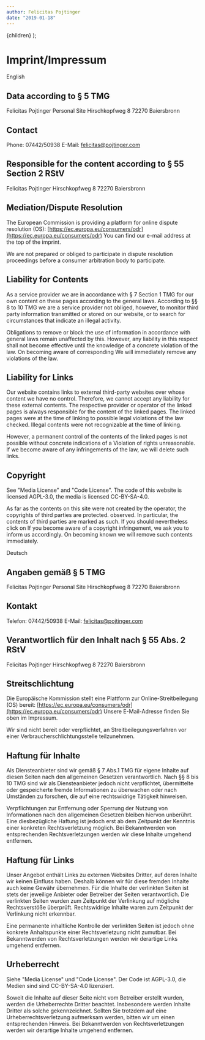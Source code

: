```yaml
---
author: Felicitas Pojtinger
date: "2019-01-18"
---
```



  <Base head={imprint.head} background={imprint.background} segment>
    {children}
  </Base>
);

# Imprint/Impressum

<Divider horizontal inverted={common.dark}>
  <Flag name="us" /> English
</Divider>

## Data according to § 5 TMG

Felicitas Pojtinger
Personal Site
Hirschkopfweg 8
72270 Baiersbronn

## Contact

Phone: 07442/50938
E-Mail: felicitas@pojtinger.com

## Responsible for the content according to § 55 Section 2 RStV

Felicitas Pojtinger
Hirschkopfweg 8
72270 Baiersbronn

## Mediation/Dispute Resolution

The European Commission is providing a platform for online dispute resolution (OS): [https://ec.europa.eu/consumers/odr](https://ec.europa.eu/consumers/odr)
You can find our e-mail address at the top of the imprint.

We are not prepared or obliged to participate in dispute resolution proceedings before a consumer arbitration body to participate.

## Liability for Contents

As a service provider we are in accordance with § 7 Section 1 TMG for our own content on these pages according to the general laws. According to §§ 8 to 10 TMG we are a service provider not obliged, however, to monitor third party information transmitted or stored on our website, or to search for circumstances that indicate an illegal activity.

Obligations to remove or block the use of information in accordance with general laws remain unaffected by this. However, any liability in this respect shall not become effective until the knowledge of a concrete violation of the law. On becoming aware of corresponding We will immediately remove any violations of the law.

## Liability for Links

Our website contains links to external third-party websites over whose content we have no control. Therefore, we cannot accept any liability for these external contents. The respective provider or operator of the linked pages is always responsible for the content of the linked pages. The linked pages were at the time of linking to possible legal violations of the law checked. Illegal contents were not recognizable at the time of linking.

However, a permanent control of the contents of the linked pages is not possible without concrete indications of a Violation of rights unreasonable. If we become aware of any infringements of the law, we will delete such links.

## Copyright

See "Media License" and "Code License". The code of this website is licensed AGPL-3.0, the media is licensed CC-BY-SA-4.0.

As far as the contents on this site were not created by the operator, the copyrights of third parties are protected. observed. In particular, the contents of third parties are marked as such. If you should nevertheless click on If you become aware of a copyright infringement, we ask you to inform us accordingly. On becoming known we will remove such contents immediately.

<Divider horizontal inverted={common.dark}>
  <Flag name="de" /> Deutsch
</Divider>

## Angaben gemäß § 5 TMG

Felicitas Pojtinger
Personal Site
Hirschkopfweg 8
72270 Baiersbronn

## Kontakt

Telefon: 07442/50938
E-Mail: felicitas@pojtinger.com

## Verantwortlich für den Inhalt nach § 55 Abs. 2 RStV

Felicitas Pojtinger
Hirschkopfweg 8
72270 Baiersbronn

## Streitschlichtung

Die Europäische Kommission stellt eine Plattform zur Online-Streitbeilegung (OS) bereit: [https://ec.europa.eu/consumers/odr](https://ec.europa.eu/consumers/odr)
Unsere E-Mail-Adresse finden Sie oben im Impressum.

Wir sind nicht bereit oder verpflichtet, an Streitbeilegungsverfahren vor einer Verbraucherschlichtungsstelle teilzunehmen.

## Haftung für Inhalte

Als Diensteanbieter sind wir gemäß § 7 Abs.1 TMG für eigene Inhalte auf diesen Seiten nach den allgemeinen Gesetzen verantwortlich. Nach §§ 8 bis 10 TMG sind wir als Diensteanbieter jedoch nicht verpflichtet, übermittelte oder gespeicherte fremde Informationen zu überwachen oder nach Umständen zu forschen, die auf eine rechtswidrige Tätigkeit hinweisen.

Verpflichtungen zur Entfernung oder Sperrung der Nutzung von Informationen nach den allgemeinen Gesetzen bleiben hiervon unberührt. Eine diesbezügliche Haftung ist jedoch erst ab dem Zeitpunkt der Kenntnis einer konkreten Rechtsverletzung möglich. Bei Bekanntwerden von entsprechenden Rechtsverletzungen werden wir diese Inhalte umgehend entfernen.

## Haftung für Links

Unser Angebot enthält Links zu externen Websites Dritter, auf deren Inhalte wir keinen Einfluss haben. Deshalb können wir für diese fremden Inhalte auch keine Gewähr übernehmen. Für die Inhalte der verlinkten Seiten ist stets der jeweilige Anbieter oder Betreiber der Seiten verantwortlich. Die verlinkten Seiten wurden zum Zeitpunkt der Verlinkung auf mögliche Rechtsverstöße überprüft. Rechtswidrige Inhalte waren zum Zeitpunkt der Verlinkung nicht erkennbar.

Eine permanente inhaltliche Kontrolle der verlinkten Seiten ist jedoch ohne konkrete Anhaltspunkte einer Rechtsverletzung nicht zumutbar. Bei Bekanntwerden von Rechtsverletzungen werden wir derartige Links umgehend entfernen.

## Urheberrecht

Siehe "Media License" und "Code License". Der Code ist AGPL-3.0, die Medien sind sind CC-BY-SA-4.0 lizenziert.

Soweit die Inhalte auf dieser Seite nicht vom Betreiber erstellt wurden, werden die Urheberrechte Dritter beachtet. Insbesondere werden Inhalte Dritter als solche gekennzeichnet. Sollten Sie trotzdem auf eine Urheberrechtsverletzung aufmerksam werden, bitten wir um einen entsprechenden Hinweis. Bei Bekanntwerden von Rechtsverletzungen werden wir derartige Inhalte umgehend entfernen.
